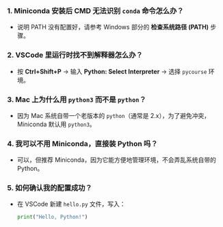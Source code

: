 ### 1. Miniconda 安装后 CMD 无法识别 `conda` 命令怎么办？
- 说明 PATH 没有配置好，请参考 Windows 部分的 **检查系统路径 (PATH)** 步骤。

### 2. VSCode 里运行时找不到解释器怎么办？
- 按 **Ctrl+Shift+P** → 输入 **Python: Select Interpreter** → 选择 `pycourse` 环境。

### 3. Mac 上为什么用 `python3` 而不是 `python`？
- 因为 Mac 系统自带一个老版本的 `python`（通常是 2.x），为了避免冲突，Miniconda 默认用 `python3`。

### 4. 我可以不用 Miniconda，直接装 Python 吗？
- 可以，但推荐 Miniconda，因为它能方便地管理环境，不会弄乱系统自带的 Python。

### 5. 如何确认我的配置成功？
- 在 VSCode 新建 `hello.py` 文件，写入：
  ```python
  print("Hello, Python!")